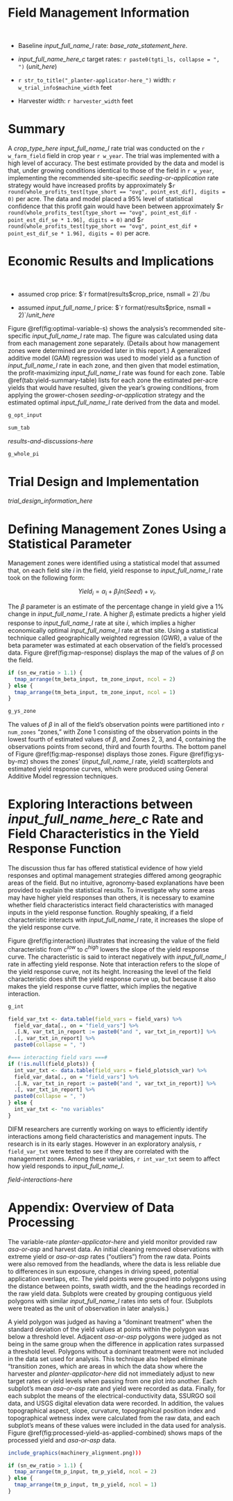 

# Field Management Information

<br>

+ Baseline _input_full_name_l_ rate: _base_rate_statement_here_.

+ _input_full_name_here_c_ target rates: `r paste0(tgti_ls, collapse = ", ")` (_unit_here_)

+ `r str_to_title("_planter-applicator-here_")` width: `r w_trial_info$machine_width` feet

+ Harvester width: `r harvester_width` feet

# Summary  

A _crop_type_here_ _input_full_name_l_ rate trial was conducted on the `r w_farm_field` field in crop year `r w_year`. The trial was implemented with a high level of accuracy. The best estimate provided by the data and model is that, under growing conditions identical to those of the field in `r w_year`, implementing the recommended site-specific _seeding-or-application_ rate strategy would have increased profits by approximately \$`r round(whole_profits_test[type_short == "ovg", point_est_dif], digits = 0)` per acre. The data and model placed a 95% level of statistical confidence that this profit gain would have been  between approximately \$`r round(whole_profits_test[type_short == "ovg", point_est_dif - point_est_dif_se * 1.96], digits = 0)` and \$`r round(whole_profits_test[type_short == "ovg", point_est_dif + point_est_dif_se * 1.96], digits = 0)` per acre.


# Economic Results and Implications 

<br>

+ assumed crop price: $`r format(results$crop_price, nsmall = 2)`/bu 

+ assumed _input_full_name_l_ price: $`r format(results$price, nsmall = 2)`/_unit_here_

Figure \@ref(fig:optimal-variable-s) shows the analysis's recommended site-specific _input_full_name_l_ rate map. The figure was calculated using data from each management zone separately. (Details about how management zones were determined are provided later in this report.)  A generalized additive model (GAM) regression was used to model yield as a function of _input_full_name_l_ rate in each zone, and then given that model estimation, the profit-maximizing _input_full_name_l_ rate was found for each zone. Table \@ref(tab:yield-summary-table) lists for each zone the estimated per-acre yields that would have resulted, given the year's growing conditions, from applying the grower-chosen _seeding-or-application_ strategy and the estimated optimal _input_full_name_l_ rate derived from the data and model. 

```r
g_opt_input

```

```r
sum_tab

```

_results-and-discussions-here_



```r
g_whole_pi

```

# Trial Design and Implementation

_trial_design_information_here_


# Defining Management Zones Using a Statistical Parameter

Management zones were identified using a statistical model that assumed that, on each field site $i$ in the field, yield response to _input_full_name_l_ rate took on the following form:

$$
Yield_i = \alpha_i + \beta_i ln(Seed) + v_i.
$$

The $\beta$ parameter is an estimate of the percentage change in yield give a 1% change in _input_full_name_l_ rate.  A higher $\beta_i$ estimate predicts a higher yield response to _input_full_name_l_ rate at site $i$, which implies a higher economically optimal _input_full_name_l_ rate at that site.  Using a statistical technique called geographically weighted regression (GWR), a value of the beta parameter was estimated at each observation of the field's processed data.  Figure \@ref(fig:map-response) displays the map of the values of $\beta$ on the field.


```r

if (sn_ew_ratio > 1.1) {
  tmap_arrange(tm_beta_input, tm_zone_input, ncol = 2)
} else {
  tmap_arrange(tm_beta_input, tm_zone_input, ncol = 1)
}

```

```r
g_ys_zone

```

The values of $\beta$ in all of the field's observation points were partitioned into `r num_zones` "zones," with Zone 1 consisting of the observation points in the lowest fourth of estimated values of $\beta$, and Zones 2, 3, and 4, containing the observations points from second, third and fourth fourths.  The bottom panel of Figure \@ref(fig:map-response) displays those zones.  Figure \@ref(fig:ys-by-mz) shows the zones' (_input_full_name_l_ rate, yield) scatterplots and estimated yield response curves, which were produced using General Additive Model regression techniques. 

# Exploring Interactions between _input_full_name_here_c_ Rate and Field Characteristics in the Yield Response Function

The discussion thus far has offered statistical evidence of how yield responses and optimal management strategies differed among geographic areas of the field.  But no intuitive, agronomy-based explanations have been provided to explain the statistical results.  To investigate why some areas may have higher yield responses than others, it is necessary to examine whether field characteristics interact field characteristics with managed inputs in the yield response function.  Roughly speaking, if a field characteristic interacts with _input_full_name_l_ rate, it increases the slope of the yield response curve.  

Figure \@ref(fig:interaction) illustrates that increasing the value of the field characteristic from $c^{low}$ to $c^{high}$ lowers the slope of the yield response curve.  The characteristic is said to interact negatively with _input_full_name_l_ rate in affecting yield response.  Note that interaction refers to the slope of the yield response curve, not its height.  Increasing the level of the field characteristic does shift the yield response curve up, but because it also makes the yield response curve flatter, which implies the negative interaction.

```r

g_int

```

```r
field_var_txt <- data.table(field_vars = field_vars) %>% 
  field_var_data[., on = "field_vars"] %>% 
  .[.N, var_txt_in_report := paste0("and ", var_txt_in_report)] %>% 
  .[, var_txt_in_report] %>% 
  paste0(collapse = ", ")

#=== interacting field vars ===#
if (!is.null(field_plots)) {
  int_var_txt <- data.table(field_vars = field_plots$ch_var) %>% 
  field_var_data[., on = "field_vars"] %>% 
  .[.N, var_txt_in_report := paste0("and ", var_txt_in_report)] %>% 
  .[, var_txt_in_report] %>% 
  paste0(collapse = ", ")
} else {
  int_var_txt <- "no variables"
}

```

DIFM researchers are currently working on ways to efficiently identify interactions among field characteristics and management inputs. The research is in its early stages. However in an exploratory analysis, `r field_var_txt` were tested to see if they are correlated with the management zones. Among these variables, `r int_var_txt` seem to affect how yield responds to _input_full_name_l_. 

_field-interactions-here_

# Appendix: Overview of Data Processing

The variable-rate _planter-applicator-here_ and yield monitor provided raw _asa-or-asp_ and harvest data. An initial cleaning removed observations with extreme yield or _asa-or-asp_ rates ("outliers") from the raw data. Points were also removed from the headlands, where the data is less reliable due to differences in sun exposure, changes in driving speed, potential application overlaps, etc. The yield points were grouped into polygons using the distance between points, swath width, and the the headings recorded in the raw yield data. Subplots were created by grouping contiguous yield polygons with similar _input_full_name_l_ rates into sets of four.  (Subplots were treated as the unit of observation in later analysis.) 

A yield polygon was judged as having a "dominant treatment" when the standard deviation of the yield values at points within the polygon was below a threshold level. Adjacent _asa-or-asp_ polygons were judged as not being in the same group when the difference in application rates surpassed a threshold level.  Polygons without a dominant treatment were not included in the data set used for analysis. This technique also helped eliminate "transition zones, which are areas in which the data show where the harvester and _planter-applicator-here_ did not immediately adjust to new target rates or yield levels when passing from one plot into another. Each subplot's mean _asa-or-asp_ rate and yield were recorded as data. Finally, for each subplot the means of the electrical-conductivity data, SSURGO soil data, and USGS digital elevation data were recorded. In addition, the values topographical aspect, slope, curvature, topographical position index and topographical wetness index were calculated from the raw data, and each subplot's means of these values were included in the data used for analysis. Figure \@ref(fig:processed-yield-as-applied-combined) shows maps of the processed yield and _asa-or-asp_ data. 

```r
include_graphics(machinery_alignment.png))) 
```

```r

if (sn_ew_ratio > 1.1) {
  tmap_arrange(tm_p_input, tm_p_yield, ncol = 2)
} else {
  tmap_arrange(tm_p_input, tm_p_yield, ncol = 1)
}

```


